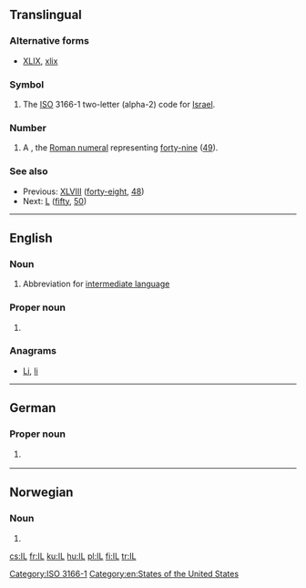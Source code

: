 {{also|Appendix:Variations of "il"}}
==Translingual==

===Alternative forms===
* {{sense|roman numeral}} [[XLIX]], [[xlix]]

===Symbol===
{{head|mul|symbol}}

# The [[ISO]] 3166-1 two-letter (alpha-2) code for [[Israel]].

===Number===
{{head|mul|numeral symbol}}

# A {{misspelling of|XLIX|lang=mul}}, the [[Roman numeral]] representing [[forty-nine]] ([[49]]).

===See also===
* Previous: [[XLVIII]] ([[forty-eight]], [[48]])
* Next: [[L]] ([[fifty]], [[50]])

[[Category:ISO 3166-1]]

----

==English==

===Noun===
{{en-noun}}

# {{context|computing|lang=en}} Abbreviation for [[intermediate language]]

===Proper noun===
{{en-proper noun}}

# {{abbreviation of|Illinois|lang=en}} {{gloss|a state of the [[United States of America]]}}

===Anagrams===
* [[Li#English|Li]], [[li#English|li]]

[[Category:en:States of the United States]]

----

==German==

===Proper noun===
{{de-proper noun}}

# {{abbreviation of|[[Innsbruck]] [[Land]]|lang=de}} {{gloss|country code of ''Innsbruck, Land'', the surrounding circuit of [[Innsbruck]]/[[Tyrol]]/[[Austria]]}}

----

==Norwegian==

===Noun===
{{head|no|noun}}

# {{abbreviation of|idrettslag|lang=no}}

[[cs:IL]]
[[fr:IL]]
[[ku:IL]]
[[hu:IL]]
[[pl:IL]]
[[fi:IL]]
[[tr:IL]]